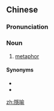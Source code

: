 {{also|隱喩|隐喻}}
==Chinese==
{{zh-forms|s=隐喻}}

===Pronunciation===
{{zh-pron
|m=yǐnyù
|mn=ín-jū/ún-jū
|cat=n
}}

===Noun===
{{zh-noun}}

# [[metaphor]]

====Synonyms====
* {{zh-l|比喻}}
* {{zh-l|譬喻}}

[[zh:隱喻]]